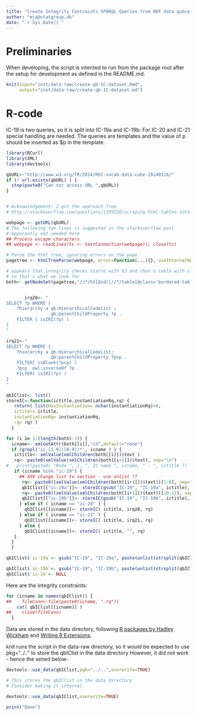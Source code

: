 ```yaml
---
title: "Create Integrity Contraints SPARQL Queries from RDF data qubce definition"
author: "mja@statgroup.dk"
date: "`r Sys.Date()`"
---
```


# Preliminaries

When developing, the script is intented to run from the package root after the setup for development as defined in the README.md. 
```r
knit(input="inst/data-raw/create-qb-IC-dataset.Rmd",
     output="inst/data-raw/create-qb-IC-dataset.md")
```

# R-code

IC-19 is two queries, so it is split into IC-19a and IC-19b: For IC-20
and IC-21 special handling are needed. The queries are templates and
the value of p should be inserted as $p in the template.

```r

library(RCurl)
library(XML)
library(devtools)

qbURL<-"http://www.w3.org/TR/2014/REC-vocab-data-cube-20140116/"
if (! url.exists(qbURL) ) {
  stop(paste0("Can not access URL ",qbURL))
}


# Acknowledgement: I got the approach from
# http://stackoverflow.com/questions/1395528/scraping-html-tables-into-r-data-frames-using-the-xml-package?lq=1

webpage <- getURL(qbURL)
# The following two lines is suggested in the stackoverflow post
# Apparantly not needed here
## Process escape characters
## webpage <- readLines(tc <- textConnection(webpage)); close(tc)

# Parse the html tree, ignoring errors on the page
pagetree <- htmlTreeParse(webpage, error=function(...){}, useInternalNodes = TRUE)

# appears that integrity checks starte with h3 and then a table with class bordered-table
# so that's what we look for
both<- getNodeSet(pagetree,"//*/h3[@id]|//*/table[@class='bordered-table']/tbody/tr/td/pre")


       irq20<- "
SELECT ?p WHERE {
    ?hierarchy a qb:HierarchicalCodeList ;
                 qb:parentChildProperty ?p .
    FILTER ( isIRI(?p) )
}
"

irq21<-"
SELECT ?p WHERE {
    ?hierarchy a qb:HierarchicalCodeList;
                 qb:parentChildProperty ?pcp .
    FILTER( isBlank(?pcp) )
    ?pcp  owl:inverseOf ?p .
    FILTER( isIRI(?p) )
}
"

qbIClist<- list()
storeIC<-function(ictitle,instantiationRq,rq) {
   return( list(HasInstantiation= nchar(instantiationRq)>0,
   ictitel= ictitle,
   instantiationRq= instantiationRq,
   rq= rq) )
  }

for (i in 1:(length(both)-1)) {
  icname<- xmlGetAttr(both[[i]],"id",default="none")
  if (grepl('ic-[1-9]([0-9])*', icname ) ) {
   ictitle<- xmlValue(xmlChildren(both[[i]])$text )
   rq<- paste0(xmlValue(xmlChildren(both[[i+1]])$text), sep="\n")
#   print(paste0( "Node ", i, ", IC name ", icname, " - ", ictitle ))
   if (icname %in% "ic-19") {
     ## XXX change list to vection - use unlist ??
      rq<- paste0((xmlValue(xmlChildren(both[[i+1]])$text))[1:8], sep="\n")
      qbIClist[["ic-19a"]]<- storeIC(gsub("IC-19", "IC-19a", ictitle), "", rq)
      rq<- paste0((xmlValue(xmlChildren(both[[i+1]])$text))[10:17], sep="\n")
      qbIClist[["ic-19b"]]<- storeIC(gsub("IC-19", "IC-19b", ictitle), "", rq)
     } else if ( icname == "ic-20" ) {
       qbIClist[[icname]]<- storeIC( ictitle, irq20, rq)
     } else if ( icname == "ic-21" ) {
       qbIClist[[icname]]<- storeIC( ictitle, irq21, rq)
     } else {
       qbIClist[[icname]]<- storeIC( ictitle, "", rq)
   }
  }
  }

```


```r
qbIClist$`ic-19a`<- gsub("IC-19", "IC-19a", paste(unlist(strsplit(qbIClist$`ic-19`,"\n"))[1:9],collapse="\n"))

qbIClist$`ic-19b`<- gsub("IC-19", "IC-19b", paste(unlist(strsplit(qbIClist$`ic-19`,"\n"))[c(1,11:18)],collapse="\n"))
qbIClist$`ic-19`<- NULL
```

Here are the integrity constraints:
```r
for (icname in names(qbIClist)) {
##    fileConn<-file(paste0(icname, ".rq"))
    cat( qbIClist[[icname]] )
##    close(fileConn)
  }
```

Data are stored in the data directory, following [R packages by Hadley Wickham](http://r-pkgs.had.co.nz/data.html) and [Writing R Extensions](http://cran.r-project.org/doc/manuals/R-exts.pdf).

knit runs the script in the data-raw directory, so it would be
expected to use pkg="../.." to store the qbIClist in the data directory
However, it did not work - hence the setwd below-
```r
devtools::use_data(qbIClist,pgk="../..",overwrite=TRUE)
```

```r

# This stores the qbIClist in the data directory
# Consider making it internal

devtools::use_data(qbIClist,overwrite=TRUE)

print("Done")

```
